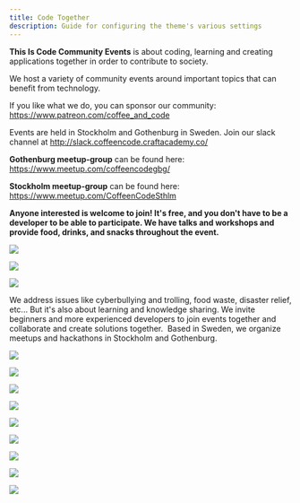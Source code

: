 ```yaml
---
title: Code Together
description: Guide for configuring the theme's various settings
---
```


<PageDescription>

**This Is Code Community Events** is about coding, learning and creating applications together in order to contribute to society. 

We host a variety of community events around important topics that can benefit from technology.

If you like what we do, you can sponsor our community: https://www.patreon.com/coffee_and_code
</PageDescription>

Events are held in Stockholm and Gothenburg in Sweden. Join our slack channel at http://slack.coffeencode.craftacademy.co/

**Gothenburg meetup-group** can be found here: https://www.meetup.com/coffeencodegbg/

**Stockholm meetup-group** can be found here: https://www.meetup.com/CoffeenCodeSthlm

**Anyone interested is welcome to join! It's free, and you don't have to be a developer to be able to participate. We have talks and workshops and provide food, drinks, and snacks throughout the event.**


<ImageGallery>

<ImageGalleryImage alt="This Is Code Community events" title="Community events" col={3}>

![](./images/tic_ce_past_events_1.jpeg)

</ImageGalleryImage>
<ImageGalleryImage alt="This Is Code Community events" title="Community events" col={5}>

![](./images/tic_ce_past_events_2.jpeg)

</ImageGalleryImage>
<ImageGalleryImage alt="This Is Code Community events" title="Community events" col={3}>

![](./images/tic_ce_past_events_3.jpeg)

</ImageGalleryImage>
</ImageGallery>

We address issues like cyberbullying and trolling, food waste, disaster relief, etc... But it's also about learning and knowledge sharing. We invite beginners and more experienced developers to join events together and collaborate and create solutions together.
​
Based in Sweden, we organize meetups and hackathons in Stockholm and Gothenburg.

<ImageGallery>
<ImageGalleryImage alt="This Is Code Community events" title="Community events" col={6}>

![](./images/tic_ce_past_events_4.jpeg)

</ImageGalleryImage>
<ImageGalleryImage alt="This Is Code Community events" title="Community events" col={5}>

![](./images/tic_ce_past_events_5.jpeg)

</ImageGalleryImage>
<ImageGalleryImage alt="This Is Code Community events" title="Community events" col={4}>

![](./images/tic_ce_past_events_6.jpeg)

</ImageGalleryImage>
<ImageGalleryImage alt="This Is Code Community events" title="Community events" col={6}>

![](./images/tic_ce_past_events_7.jpeg)

</ImageGalleryImage>

<ImageGalleryImage alt="This Is Code Community events" title="Community events" col={4}>

![](./images/tic_ce_past_events_8.jpeg)

</ImageGalleryImage>
<ImageGalleryImage alt="This Is Code Community events" title="Community events" col={8}>

![](./images/tic_ce_past_events_9.jpeg)

</ImageGalleryImage>
<ImageGalleryImage alt="This Is Code Community events" title="Community events" col={4}>

![](./images/tic_ce_past_events_10.jpeg)

</ImageGalleryImage>
<ImageGalleryImage alt="This Is Code Community events" title="Community events" col={4}>

![](./images/tic_ce_past_events_11.jpeg)

</ImageGalleryImage>
<ImageGalleryImage alt="This Is Code Community events" title="Community events" col={4}>

![](./images/tic_ce_past_events_12.jpeg)

</ImageGalleryImage>
</ImageGallery>